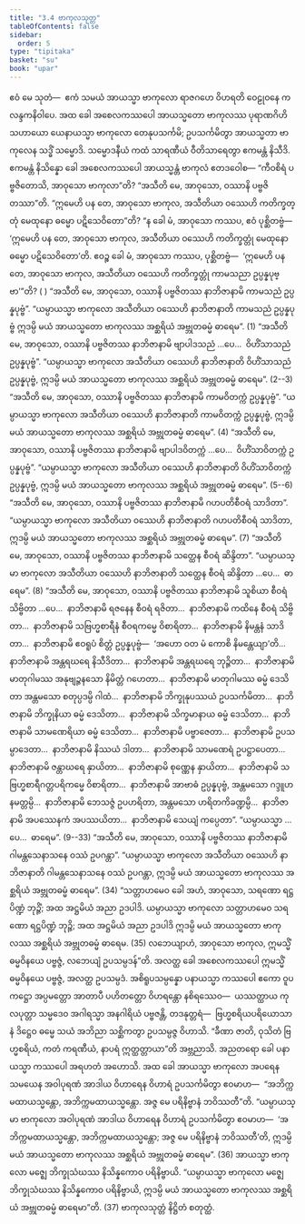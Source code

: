 ```yaml
---
title: "3.4 ဗာကုလသုတ္တ"
tableOfContents: false
sidebar:
  order: 5
type: "tipitaka"
basket: "su"
book: "upar"
---
```



<DynamicBreadcrumb />

<Division number="209" book="upar">

<Paragraph number="559" book="upar">
ဧဝံ မေ သုတံ—  ဧကံ သမယံ အာယသ္မာ ဗာကုလော ရာဇဂဟေ ဝိဟရတိ ဝေဠုဝနေ ကလန္ဒကနိဝါပေ. အထ ခေါ အစေလကဿပေါ အာယသ္မတော ဗာကုလဿ ပုရာဏဂိဟိသဟာယော ယေနာယသ္မာ ဗာကုလော တေနုပသင်္ကမိ; ဥပသင်္ကမိတွာ အာယသ္မတာ ဗာကုလေန သဒ္ဓိံ သမ္မောဒိ. သမ္မောဒနီယံ ကထံ သာရဏီယံ ဝီတိသာရေတွာ ဧကမန္တံ နိသီဒိ. ဧကမန္တံ နိသိန္နော ခေါ အစေလကဿပေါ အာယသ္မန္တံ ဗာကုလံ ဧတဒဝေါစ—
</Paragraph>

<Paragraph number="560" book="upar">
“ကီဝစိရံ ပဗ္ဗဇိတောသိ, အာဝုသော ဗာကုလာ”တိ? “အသီတိ မေ, အာဝုသော, ဝဿာနိ ပဗ္ဗဇိတဿာ”တိ. “ဣမေဟိ ပန တေ, အာဝုသော ဗာကုလ, အသီတိယာ ဝဿေဟိ ကတိက္ခတ္တုံ မေထုနော ဓမ္မော ပဋိသေဝိတော”တိ? “န ခေါ မံ, အာဝုသော ကဿပ, ဧဝံ ပုစ္ဆိတဗ္ဗံ—  ‘ဣမေဟိ ပန တေ, အာဝုသော ဗာကုလ, အသီတိယာ ဝဿေဟိ ကတိက္ခတ္တုံ မေထုနော ဓမ္မော ပဋိသေဝိတော’တိ. ဧဝဉ္စ ခေါ မံ, အာဝုသော ကဿပ, ပုစ္ဆိတဗ္ဗံ—  ‘ဣမေဟိ ပန တေ, အာဝုသော ဗာကုလ, အသီတိယာ ဝဿေဟိ ကတိက္ခတ္တုံ ကာမသညာ ဥပ္ပန္နပုဗ္ဗာ’”တိ? ( )
</Paragraph>

</Division>
<Division number="210" book="upar">

<Paragraph number="561" book="upar">
“အသီတိ မေ, အာဝုသော, ဝဿာနိ ပဗ္ဗဇိတဿ နာဘိဇာနာမိ ကာမသညံ ဥပ္ပန္နပုဗ္ဗံ”. “ယမ္ပာယသ္မာ ဗာကုလော အသီတိယာ ဝဿေဟိ နာဘိဇာနာတိ ကာမသညံ ဥပ္ပန္နပုဗ္ဗံ ဣဒမ္ပိ မယံ အာယသ္မတော ဗာကုလဿ အစ္ဆရိယံ အဗ္ဘုတဓမ္မံ ဓာရေမ”. (1)
</Paragraph>

<Paragraph number="562" book="upar">
“အသီတိ မေ, အာဝုသော, ဝဿာနိ ပဗ္ဗဇိတဿ နာဘိဇာနာမိ ဗျာပါဒသညံ …ပေ…  ဝိဟိံသာသညံ ဥပ္ပန္နပုဗ္ဗံ”. “ယမ္ပာယသ္မာ ဗာကုလော အသီတိယာ ဝဿေဟိ နာဘိဇာနာတိ ဝိဟိံသာသညံ ဥပ္ပန္နပုဗ္ဗံ, ဣဒမ္ပိ မယံ အာယသ္မတော ဗာကုလဿ အစ္ဆရိယံ အဗ္ဘုတဓမ္မံ ဓာရေမ”. (2--3)
</Paragraph>

<Paragraph number="563" book="upar">
“အသီတိ မေ, အာဝုသော, ဝဿာနိ ပဗ္ဗဇိတဿ နာဘိဇာနာမိ ကာမဝိတက္ကံ ဥပ္ပန္နပုဗ္ဗံ”. “ယမ္ပာယသ္မာ ဗာကုလော အသီတိယာ ဝဿေဟိ နာဘိဇာနာတိ ကာမဝိတက္ကံ ဥပ္ပန္နပုဗ္ဗံ, ဣဒမ္ပိ မယံ အာယသ္မတော ဗာကုလဿ အစ္ဆရိယံ အဗ္ဘုတဓမ္မံ ဓာရေမ”. (4)
</Paragraph>

<Paragraph number="564" book="upar">
“အသီတိ မေ, အာဝုသော, ဝဿာနိ ပဗ္ဗဇိတဿ နာဘိဇာနာမိ ဗျာပါဒဝိတက္ကံ …ပေ…  ဝိဟိံသာဝိတက္ကံ ဥပ္ပန္နပုဗ္ဗံ”. “ယမ္ပာယသ္မာ ဗာကုလော အသီတိယာ ဝဿေဟိ နာဘိဇာနာတိ ဝိဟိံသာဝိတက္ကံ ဥပ္ပန္နပုဗ္ဗံ, ဣဒမ္ပိ မယံ အာယသ္မတော ဗာကုလဿ အစ္ဆရိယံ အဗ္ဘုတဓမ္မံ ဓာရေမ”. (5--6)
</Paragraph>

</Division>
<Division number="211" book="upar">

<Paragraph number="565" book="upar">
“အသီတိ မေ, အာဝုသော, ဝဿာနိ ပဗ္ဗဇိတဿ နာဘိဇာနာမိ ဂဟပတိစီဝရံ သာဒိတာ”. “ယမ္ပာယသ္မာ ဗာကုလော အသီတိယာ ဝဿေဟိ နာဘိဇာနာတိ ဂဟပတိစီဝရံ သာဒိတာ, ဣဒမ္ပိ မယံ အာယသ္မတော ဗာကုလဿ အစ္ဆရိယံ အဗ္ဘုတဓမ္မံ ဓာရေမ”. (7)
</Paragraph>

<Paragraph number="566" book="upar">
“အသီတိ မေ, အာဝုသော, ဝဿာနိ ပဗ္ဗဇိတဿ နာဘိဇာနာမိ သတ္ထေန စီဝရံ ဆိန္ဒိတာ”. “ယမ္ပာယသ္မာ ဗာကုလော အသီတိယာ ဝဿေဟိ နာဘိဇာနာတိ သတ္ထေန စီဝရံ ဆိန္ဒိတာ …ပေ…  ဓာရေမ”. (8)
</Paragraph>

<Paragraph number="567" book="upar">
“အသီတိ မေ, အာဝုသော, ဝဿာနိ ပဗ္ဗဇိတဿ နာဘိဇာနာမိ သူစိယာ စီဝရံ သိဗ္ဗိတာ …ပေ…  နာဘိဇာနာမိ ရဇနေန စီဝရံ ရဇိတာ…  နာဘိဇာနာမိ ကထိနေ စီဝရံ သိဗ္ဗိတာ…  နာဘိဇာနာမိ သဗြဟ္မစာရီနံ စီဝရကမ္မေ ဝိစာရိတာ…  နာဘိဇာနာမိ နိမန္တနံ သာဒိတာ…  နာဘိဇာနာမိ ဧဝရူပံ စိတ္တံ ဥပ္ပန္နပုဗ္ဗံ—  ‘အဟော ဝတ မံ ကောစိ နိမန္တေယျာ’တိ…  နာဘိဇာနာမိ အန္တရဃရေ နိသီဒိတာ…  နာဘိဇာနာမိ အန္တရဃရေ ဘုဉ္ဇိတာ…  နာဘိဇာနာမိ မာတုဂါမဿ အနုဗျဉ္ဇနသော နိမိတ္တံ ဂဟေတာ…  နာဘိဇာနာမိ မာတုဂါမဿ ဓမ္မံ ဒေသိတာ အန္တမသော စတုပ္ပဒမ္ပိ ဂါထံ…  နာဘိဇာနာမိ ဘိက္ခုနုပဿယံ ဥပသင်္ကမိတာ…  နာဘိဇာနာမိ ဘိက္ခုနိယာ ဓမ္မံ ဒေသိတာ…  နာဘိဇာနာမိ သိက္ခမာနာယ ဓမ္မံ ဒေသိတာ…  နာဘိဇာနာမိ သာမဏေရိယာ ဓမ္မံ ဒေသိတာ…  နာဘိဇာနာမိ ပဗ္ဗာဇေတာ…  နာဘိဇာနာမိ ဥပသမ္ပာဒေတာ…  နာဘိဇာနာမိ နိဿယံ ဒါတာ…  နာဘိဇာနာမိ သာမဏေရံ ဥပဋ္ဌာပေတာ…  နာဘိဇာနာမိ ဇန္တာဃရေ နှာယိတာ…  နာဘိဇာနာမိ စုဏ္ဏေန နှာယိတာ…  နာဘိဇာနာမိ သဗြဟ္မစာရီဂတ္တပရိကမ္မေ ဝိစာရိတာ…  နာဘိဇာနာမိ အာဗာဓံ ဥပ္ပန္နပုဗ္ဗံ, အန္တမသော ဂဒ္ဒူဟနမတ္တမ္ပိ…  နာဘိဇာနာမိ ဘေသဇ္ဇံ ဥပဟရိတာ, အန္တမသော ဟရိတကိခဏ္ဍမ္ပိ…  နာဘိဇာနာမိ အပဿေနကံ အပဿယိတာ…  နာဘိဇာနာမိ သေယျံ ကပ္ပေတာ”. “ယမ္ပာယသ္မာ …ပေ…  ဓာရေမ”. (9--33)
</Paragraph>

<Paragraph number="568" book="upar">
“အသီတိ မေ, အာဝုသော, ဝဿာနိ ပဗ္ဗဇိတဿ နာဘိဇာနာမိ ဂါမန္တသေနာသနေ ဝဿံ ဥပဂန္တာ”. “ယမ္ပာယသ္မာ ဗာကုလော အသီတိယာ ဝဿေဟိ နာဘိဇာနာတိ ဂါမန္တသေနာသနေ ဝဿံ ဥပဂန္တာ, ဣဒမ္ပိ မယံ အာယသ္မတော ဗာကုလဿ အစ္ဆရိယံ အဗ္ဘုတဓမ္မံ ဓာရေမ”. (34)
</Paragraph>

<Paragraph number="569" book="upar">
“သတ္တာဟမေဝ ခေါ အဟံ, အာဝုသော, သရဏော ရဋ္ဌပိဏ္ဍံ ဘုဉ္ဇိံ; အထ အဋ္ဌမိယံ အညာ ဥဒပါဒိ. ယမ္ပာယသ္မာ ဗာကုလော သတ္တာဟမေဝ သရဏော ရဋ္ဌပိဏ္ဍံ ဘုဉ္ဇိ; အထ အဋ္ဌမိယံ အညာ ဥဒပါဒိ ဣဒမ္ပိ မယံ အာယသ္မတော ဗာကုလဿ အစ္ဆရိယံ အဗ္ဘုတဓမ္မံ ဓာရေမ. (35)
</Paragraph>

</Division>
<Division number="212" book="upar">

<Paragraph number="570" book="upar">
လဘေယျာဟံ, အာဝုသော ဗာကုလ, ဣမသ္မိံ ဓမ္မဝိနယေ ပဗ္ဗဇ္ဇံ, လဘေယျံ ဥပသမ္ပဒန်”တိ. အလတ္ထ ခေါ အစေလကဿပေါ ဣမသ္မိံ ဓမ္မဝိနယေ ပဗ္ဗဇ္ဇံ, အလတ္ထ ဥပသမ္ပဒံ. အစိရူပသမ္ပန္နော ပနာယသ္မာ ကဿပေါ ဧကော ဝူပကဋ္ဌော အပ္ပမတ္တော အာတာပီ ပဟိတတ္တော ဝိဟရန္တော နစိရဿေဝ—  ယဿတ္ထာယ ကုလပုတ္တာ သမ္မဒေဝ အဂါရသ္မာ အနဂါရိယံ ပဗ္ဗဇန္တိ, တဒနုတ္တရံ—  ဗြဟ္မစရိယပရိယောသာနံ ဒိဋ္ဌေဝ ဓမ္မေ သယံ အဘိညာ သစ္ဆိကတွာ ဥပသမ္ပဇ္ဇ ဝိဟာသိ. “ခီဏာ ဇာတိ, ဝုသိတံ ဗြဟ္မစရိယံ, ကတံ ကရဏီယံ, နာပရံ ဣတ္ထတ္တာယာ”တိ အဗ္ဘညာသိ. အညတရော ခေါ ပနာယသ္မာ ကဿပေါ အရဟတံ အဟောသိ.
</Paragraph>

<Paragraph number="571" book="upar">
အထ ခေါ အာယသ္မာ ဗာကုလော အပရေန သမယေန အဝါပုရဏံ အာဒါယ ဝိဟာရေန ဝိဟာရံ ဥပသင်္ကမိတွာ ဧဝမာဟ—  “အဘိက္ကမထာယသ္မန္တော, အဘိက္ကမထာယသ္မန္တော. အဇ္ဇ မေ ပရိနိဗ္ဗာနံ ဘဝိဿတီ”တိ. “ယမ္ပာယသ္မာ ဗာကုလော အဝါပုရဏံ အာဒါယ ဝိဟာရေန ဝိဟာရံ ဥပသင်္ကမိတွာ ဧဝမာဟ—  ‘အဘိက္ကမထာယသ္မန္တော, အဘိက္ကမထာယသ္မန္တော; အဇ္ဇ မေ ပရိနိဗ္ဗာနံ ဘဝိဿတီ’တိ, ဣဒမ္ပိ မယံ အာယသ္မတော ဗာကုလဿ အစ္ဆရိယံ အဗ္ဘုတဓမ္မံ ဓာရေမ”. (36)
</Paragraph>

<Paragraph number="572" book="upar">
အာယသ္မာ ဗာကုလော မဇ္ဈေ ဘိက္ခုသံဃဿ နိသိန္နကောဝ ပရိနိဗ္ဗာယိ. “ယမ္ပာယသ္မာ ဗာကုလော မဇ္ဈေ ဘိက္ခုသံဃဿ နိသိန္နကောဝ ပရိနိဗ္ဗာယိ, ဣဒမ္ပိ မယံ အာယသ္မတော ဗာကုလဿ အစ္ဆရိယံ အဗ္ဘုတဓမ္မံ ဓာရေမာ”တိ. (37)

</Paragraph>
</Division>

<Paragraph number="573" type="center" book="upar">
ဗာကုလသုတ္တံ နိဋ္ဌိတံ စတုတ္ထံ.
</Paragraph>